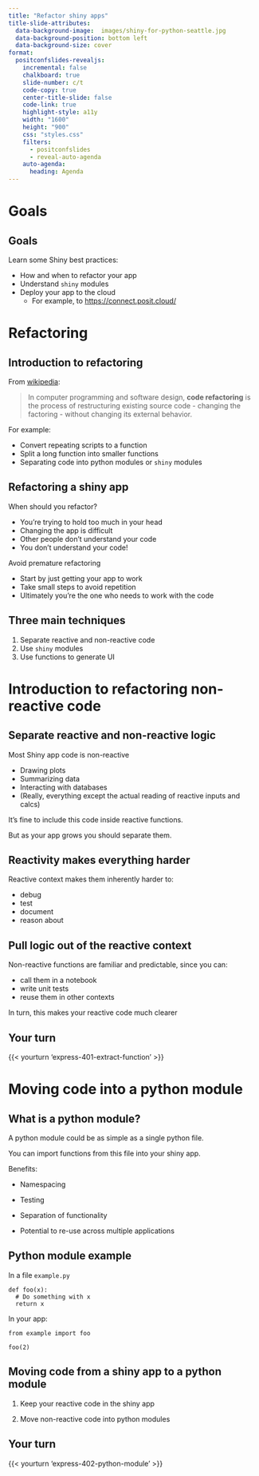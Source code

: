 ```yaml
---
title: "Refactor shiny apps"
title-slide-attributes: 
  data-background-image:  images/shiny-for-python-seattle.jpg
  data-background-position: bottom left
  data-background-size: cover
format:
  positconfslides-revealjs: 
    incremental: false
    chalkboard: true
    slide-number: c/t
    code-copy: true
    center-title-slide: false
    code-link: true
    highlight-style: a11y
    width: "1600"
    height: "900"
    css: "styles.css"
    filters:
      - positconfslides
      - reveal-auto-agenda
    auto-agenda:
      heading: Agenda
---
```


# Goals

## Goals

Learn some Shiny best practices:

- How and when to refactor your app
- Understand `shiny` modules
<!-- - Understand scoping rules -->
- Deploy your app to the cloud
    - For example, to <https://connect.posit.cloud/>

# Refactoring

## Introduction to refactoring

From [wikipedia](en.wikipedia.org/wiki/Code_refactoring):

> In computer programming and software design, **code refactoring** is the process of restructuring existing source code - changing the factoring  - without changing its external behavior.

For example:

- Convert repeating scripts to a function
- Split a long function into smaller functions
- Separating code into python modules or `shiny` modules

## Refactoring a shiny app

When should you refactor?

- You're trying to hold too much in your head
- Changing the app is difficult
- Other people don't understand your code
- You don't understand your code!

Avoid premature refactoring

- Start by just getting your app to work
- Take small steps to avoid repetition
- Ultimately you're the one who needs to work with the code



## Three main techniques

1. Separate reactive and non-reactive code
1. Use `shiny` modules
1. Use functions to generate UI


# Introduction to refactoring non-reactive code

## Separate reactive and non-reactive logic

Most Shiny app code is non-reactive

  - Drawing plots
  - Summarizing data
  - Interacting with databases
  - (Really, everything except the actual reading of reactive inputs and calcs)


::: {.callout-note}
It's fine to include this code inside reactive functions.

But as your app grows you should separate them.
:::

## Reactivity makes everything harder

Reactive context makes them inherently harder to:

  - debug
  - test
  - document
  - reason about

## Pull logic out of the reactive context

Non-reactive functions are familiar and predictable, since you can:

- call them in a notebook
- write unit tests 
- reuse them in other contexts

In turn, this makes your reactive code much clearer


## Your turn

{{< yourturn 'express-401-extract-function' >}}

# Moving code into a python module

## What is a python module?

A python module could be as simple as a single python file.

You can import functions from this file into your shiny app.

Benefits:

- Namespacing

- Testing

- Separation of functionality

- Potential to re-use across multiple applications


## Python module example

In a file `example.py`

```.python
def foo(x):
  # Do something with x
  return x
```


In your app:

```.python
from example import foo

foo(2)
```

## Moving code from a shiny app to a python module

::: {.callout-note}
1. Keep your reactive code in the shiny app

1. Move non-reactive code into python modules
:::



## Your turn

{{< yourturn 'express-402-python-module' >}}


